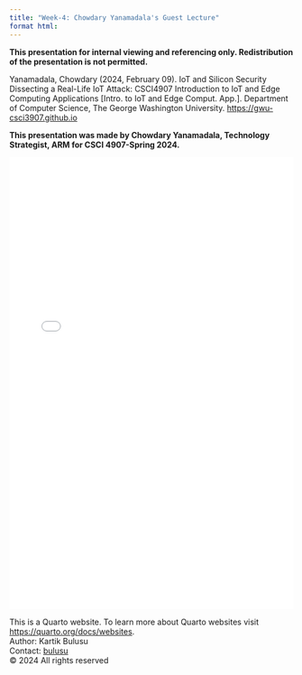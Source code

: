```yaml
---
title: "Week-4: Chowdary Yanamadala's Guest Lecture"
format html:
---
```

**This presentation for internal viewing and referencing only. Redistribution of the presentation is not permitted.**

Yanamadala, Chowdary (2024, February 09). IoT and Silicon Security
Dissecting a Real-Life IoT Attack: CSCI4907 Introduction to IoT and Edge Computing Applications [Intro. to IoT and Edge Comput. App.]. Department of Computer Science, The George Washington University. [https://gwu-csci3907.github.io](https://gwu-csci3907.github.io)

::: {.callout-note appearance="simple"}
**This presentation was made by Chowdary Yanamadala, Technology Strategist, ARM for CSCI 4907-Spring 2024.**
:::
![](Notes/Silicon_Security_GWU_presentation_02172024.pdf){width="100%" height="800px"}

<footer>
  <p>This is a Quarto website. To learn more about Quarto websites visit <https://quarto.org/docs/websites>.<br>
  Author: Kartik Bulusu<br>
  Contact: <a href="mailto:bulusu@gwu.edu">bulusu</a><br>
  &copy; 2024 All rights reserved</p>
</footer>